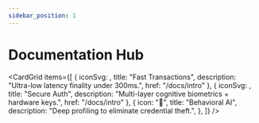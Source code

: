 ```yaml
---
sidebar_position: 1
---
```


# Documentation Hub


<CardGrid
  items={[
    {
      iconSvg: <Rocket className="w-6 h-6 text-indigo-500" />,
      title: "Fast Transactions",
      description: "Ultra-low latency finality under 300ms.",
      href: "/docs/intro"
    },
    {
      iconSvg: <Lock className="w-6 h-6 text-zinc-700 dark:text-zinc-200" />,
      title: "Secure Auth",
      description: "Multi-layer cognitive biometrics + hardware keys.",
      href: "/docs/intro"
    },
    {
      icon: "🧠",
      title: "Behavioral AI",
      description: "Deep profiling to eliminate credential theft.",
    },
  ]}
/>

